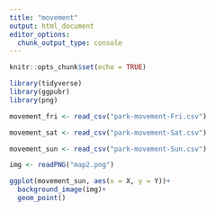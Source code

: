 ```yaml
---
title: "movement"
output: html_document
editor_options: 
  chunk_output_type: console
---
```


```r
knitr::opts_chunk$set(echo = TRUE)
```


```r
library(tidyverse)
library(ggpubr)
library(png)
```

```r
movement_fri <- read_csv("park-movement-Fri.csv")
```


```r
movement_sat <- read_csv("park-movement-Sat.csv")
```

```r
movement_sun <- read_csv("park-movement-Sun.csv")
```

```r
img <- readPNG("map2.png")
```


```r
ggplot(movement_sun, aes(x = X, y = Y))+
  background_image(img)+
  geom_point()
```


